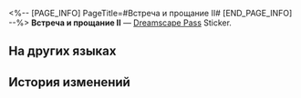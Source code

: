 <%-- [PAGE_INFO]
PageTitle=#Встреча и прощание II#
[END_PAGE_INFO] --%>
{{Предмет Инфобокс
|id          = 225031
|Изображение = Dreamscape Pass Sticker Text.png
|Тип         = Dreamscape Pass Sticker
|Тип2        = Прах к праху, пепел к пеплу Stickers
|Инвентарь   = 
|Редкость    = 4
|Эффект      = 
|Описание    = Пронумерованные наклейки, используемые для украшения дневника сновидений. Бывают самыми разными.
|Источник1   = [[Открыто по умолчанию]]
}}
{{Описание|В хаосе космической станции ваше знакомство с ними началось с пробуждения в новом мире. Если бы экспресс не остановился у синей планеты, как бы прошло это путешествие?}}
'''Встреча и прощание II''' — [[Dreamscape Pass]] Sticker.

==На других языках==
{{На других языках
|en   = Encounter and Farewell (II)
|zhs  = 邂逅与告别•其二
|zht  = 邂逅與告別•其二
|ja   = 出会いと別れ・その2
|ko   = 만남과 이별•2
|es   = Encuentros y despedidas&nbsp;II
|fr   = Rencontre et adieu (II)
|ru   = Встреча и прощание II
|th   = พบเจอและอำลา 2
|vi   = Gặp Gỡ Và Chia Ly 2
|de   = Begegnung und Abschied (Teil 2)
|id   = Pertemuan dan Perpisahan 2
|pt   = Encontros e Despedidas (II)
}}

==История изменений==
{{История изменений|3.5}}